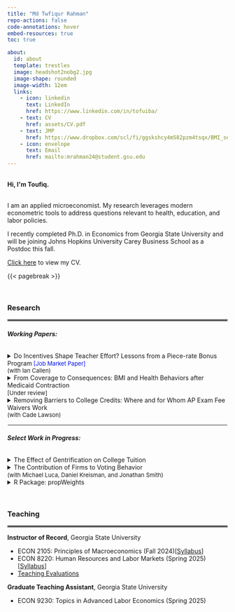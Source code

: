 ```yaml
---
title: "Md Twfiqur Rahman"
repo-actions: false
code-annotations: hover
embed-resources: true
toc: true

about:
  id: about
  template: trestles
  image: headshot2nobg2.jpg
  image-shape: rounded
  image-width: 12em
  links:
    - icon: linkedin
      text: LinkedIn
      href: https://www.linkedin.com/in/tofuiba/
    - text: CV
      href: assets/CV.pdf
    - text: JMP
      href: https://www.dropbox.com/scl/fi/ggskshcy4m582pzm4tsqx/BMI_sep2024.pdf?rlkey=rslmrppi5jffd19vce2f6fc4c&st=ru31v465&dl=0
    - icon: envelope
      text: Email
      href: mailto:mrahman24@student.gsu.edu
---
```


::: {#about}
```{=html}
<br> 

<b>Hi, I'm Toufiq.</b>
```

<br>I am an applied microeconomist. My research leverages modern econometric tools to address questions relevant to health, education, and labor policies.

I recently completed Ph.D. in Economics from Georgia State University and will be joining Johns Hopkins University Carey Business School as a Postdoc this fall.

<a href='assets/CV.pdf'>Click here</a> to view my CV.
:::

{{< pagebreak >}}

<br>

::: {style="text-align: left;"}
### Research
:::

<hr style="border:2px solid gray">

###### **Working Papers:**

```{=html}
<details>

<summary>Do Incentives Shape Teacher Effort? Lessons from a Piece-rate Bonus Program<font color="#000FF"; size="2"> [Job Market Paper]</font> <font size="2"> <br>(with Ian Callen)</font></summary>
<p class="fulljustify">
We study the effects of a novel piece-rate teacher bonus program on student outcomes. We propose a model implying that the piece-rate and the cap generate higher incentives for teachers with relatively lower baseline student number and aptitude. The model further predicts that the bonus program does not effectively incentivize teachers with a high baseline number of students passing the AP exams, since they are likely to automatically qualify for the maximum reward without exerting additional effort. Leveraging course-level student-teacher linked data and using both teacher fixed effects and difference-in-differences models, we provide evidence supporting the model implications. We find that the bonus program increased the probability of a course leading to a passed exam by approximately 2 percentage points. We also document an approximately 2-2.5 percentage point increase in the pass rates among students instructed by teachers for whom the bonus cap was non-binding, relative to those instructed by teachers earning near-maximum bonus amount before the program implementation.
</p>
</details>

<details>

<summary>
From Coverage to Consequences: BMI and Health Behaviors after Medicaid Contraction<br><font size="2">[Under review]</font></summary>

<p class="fulljustify">

Leveraging Tennessee’s 2005 Medicaid contraction, I study the impact of losing public health insurance on body weight and relevant health behaviors. Using Behavioral Risk Factor Surveillance System (BRFSS) data from 1997 to 2010, I estimate comparative case study models with data-driven control groups. The preferred synthetic difference-in-differences estimates suggest that the reform increased Body Mass Index by 0.38 points and the overweight or obesity prevalence (BMI≥25) by ∼4% among Tennessean childless adults. My findings—a 21% increase in the share of childless adults reporting poor health, declines in Medicaid-supported use of pain and antiinflammatory medications, and reduced participation in moderate physical activities— suggest that worsening unmanaged health conditions may be a key pathway through which coverage loss affected physical activity and weight gain. Additionally, my analysis offers practical guidance for analyzing single treated clusters using comparative case study methods, highlighting the advantages of placebo-based standard errors for valid inference.
<br>
<button class="button" style="vertical-align: middle" onclick="window.location.href='https://www.dropbox.com/scl/fi/ggskshcy4m582pzm4tsqx/BMI_sep2024.pdf?rlkey=rslmrppi5jffd19vce2f6fc4c&st=ru31v465&dl=0'">PDF</button>
</p>
</details>

<details>
  
<summary>Removing Barriers to College Credits: Where and for Whom AP Exam Fee Waivers Work<font size="2"> <br>(with Cade Lawson)</font></summary>
<p class="fulljustify">
Do policies that broaden educational access also foster success? We study this question in the context of North Carolina’s universal Advanced Placement (AP) exam fee waiver policy, analyzing its effects on the likelihood of exam participation and achieving a passing score (>=3 out of 5). Using administrative data and exploiting within-student variation, we find that fee waivers significantly increased AP exam participation but had no effect on overall pass rate among AP-enrolled students. This, however, masks a robust 3 percentage point increase in the pass rates among low-SES students. We also find imprecise but suggestive evidence of gains among underrepresented minorities (non-Asian and non-White) and underutilized AP courses, defined by below median exam participation rate in the pre-waiver period. A complementary analysis, leveraging the full sample of AP courses, shows that fee waivers had the greatest impact in courses where predicted financial barriers were highest. Finally, our results help reconcile the seemingly disparate findings from prior work on AP exam funding.
<br><button class="button" style="vertical-align: middle" onclick="window.location.href='mailto:mrahman24@gsu.edu'">Request Draft</button>
</p>
</details>
```

<hr style="border:1px solid white">

###### **Select Work in Progress:**

```{=html}
<details>

<summary>The Effect of Gentrification on College Tuition</summary>
<p class="fulljustify">
</p>
</details>


<details>

<summary>The Contribution of Firms to Voting Behavior<br><font size="2">(with Michael Luca, Daniel Kreisman, and Jonathan Smith)</font></summary>
<p class="fulljustify">
</p>
</details>



<details>
<summary>R Package: propWeights</summary>
<p class="fulljustify">
Implements Proportional Weight Allocation (PWA) to distribute trade volumes in classification concordances.
</p>
</details>
```

<br>

::: {style="text-align: left;"}
### Teaching
:::

<hr style="border:2px solid gray">

**Instructor of Record**, Georgia State University<br>

<ul>

<li>ECON 2105: Principles of Macroeconomics (Fall 2024)\[<a href='https://github.com/tofurahman/tofurahman.github.io/blob/main/assets/econ2105.pdf'>Syllabus</a>\]</li>

<li>ECON 8220: Human Resources and Labor Markets (Spring 2025)\[<a href='https://github.com/tofurahman/tofurahman.github.io/blob/main/assets/econ8220.pdf'>Syllabus</a>\]</li>

<li><a href='https://github.com/tofurahman/tofurahman.github.io/blob/main/assets/Teaching_Evaluation.pdf'>Teaching Evaluations</a></li>

</ul>

**Graduate Teaching Assistant**, Georgia State University <br>

<ul>

<li>ECON 9230: Topics in Advanced Labor Economics (Spring 2025)</li>

</ul>
